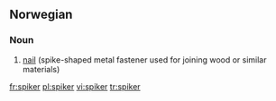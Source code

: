 ==Norwegian==

===Noun===
{{infl|no|noun}}

# [[nail]] (spike-shaped metal fastener used for joining wood or similar materials)

{{tbot entry|Norwegian|nail|2007|November}}

[[fr:spiker]]
[[pl:spiker]]
[[vi:spiker]]
[[tr:spiker]]